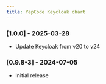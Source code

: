 ```yaml
---
title: YepCode Keycloak chart
---
```


### [1.0.0] - 2025-03-28

 - Update Keycloak from v20 to v24


### [0.9.8-3] - 2024-07-05

 - Initial release